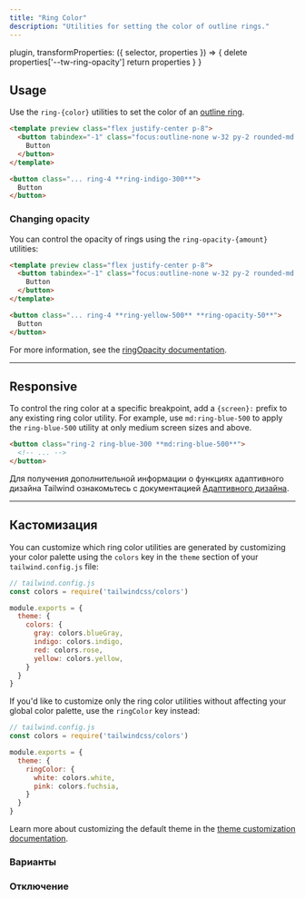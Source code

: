```yaml
---
title: "Ring Color"
description: "Utilities for setting the color of outline rings."
---
```



  plugin,
  transformProperties: ({ selector, properties }) => {
    delete properties['--tw-ring-opacity']
    return properties
  }
}


## Usage

Use the `ring-{color}` utilities to set the color of an [outline ring](/docs/ring-width).

```html indigo
<template preview class="flex justify-center p-8">
  <button tabindex="-1" class="focus:outline-none w-32 py-2 rounded-md font-semibold text-white bg-indigo-500 ring-4 ring-indigo-300">
    Button
  </button>
</template>

<button class="... ring-4 **ring-indigo-300**">
  Button
</button>
```

### Changing opacity

You can control the opacity of rings using the `ring-opacity-{amount}` utilities:

```html amber
<template preview class="flex justify-center p-8">
  <button tabindex="-1" class="focus:outline-none w-32 py-2 rounded-md font-semibold text-white bg-amber-500 ring-4 ring-amber-500 ring-opacity-50">
    Button
  </button>
</template>

<button class="... ring-4 **ring-yellow-500** **ring-opacity-50**">
  Button
</button>
```

For more information, see the [ringOpacity documentation](/docs/ring-opacity).

---

## Responsive

To control the ring color at a specific breakpoint, add a `{screen}:` prefix to any existing ring color utility. For example, use `md:ring-blue-500` to apply the `ring-blue-500` utility at only medium screen sizes and above.

```html
<button class="ring-2 ring-blue-300 **md:ring-blue-500**">
  <!-- ... -->
</button>
```

Для получения дополнительной информации о функциях адаптивного дизайна Tailwind ознакомьтесь с документацией [Адаптивного дизайна](/docs/responsive-design).

---

## Кастомизация

You can customize which ring color utilities are generated by customizing your color palette using the `colors` key in the `theme` section of your `tailwind.config.js` file:

```js
// tailwind.config.js
const colors = require('tailwindcss/colors')

module.exports = {
  theme: {
    colors: {
      gray: colors.blueGray,
      indigo: colors.indigo,
      red: colors.rose,
      yellow: colors.yellow,
    }
  }
}
```

If you'd like to customize only the ring color utilities without affecting your global color palette, use the `ringColor` key instead:

```js
// tailwind.config.js
const colors = require('tailwindcss/colors')

module.exports = {
  theme: {
    ringColor: {
      white: colors.white,
      pink: colors.fuchsia,
    }
  }
}
```

Learn more about customizing the default theme in the [theme customization documentation](/docs/theme#customizing-the-default-theme).

### Варианты

<Variants plugin="ringColor" />

### Отключение

<Disabling plugin="ringColor" />
